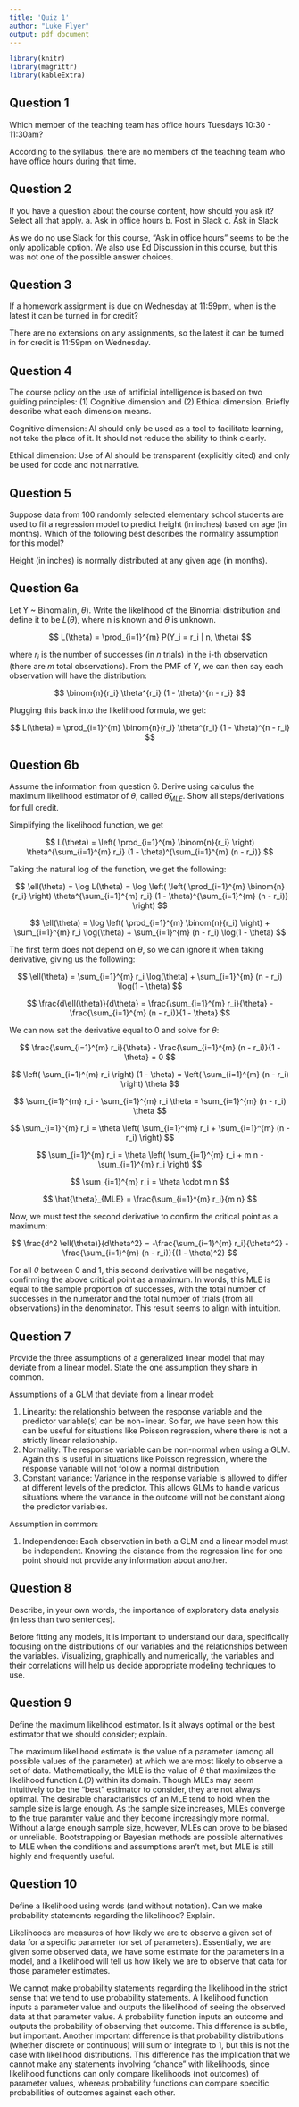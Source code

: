 ```yaml
---
title: 'Quiz 1'
author: "Luke Flyer"
output: pdf_document
---
```


```r

library(knitr)
library(magrittr)
library(kableExtra)
```

## Question 1

Which member of the teaching team has office hours Tuesdays 10:30 - 11:30am?

According to the syllabus, there are no members of the teaching team who have office hours during that time.

## Question 2

If you have a question about the course content, how should you ask it? Select all that apply. a. Ask in office hours b. Post in Slack c. Ask in Slack

As we do no use Slack for this course, "Ask in office hours" seems to be the only applicable option. We also use Ed Discussion in this course, but this was not one of the possible answer choices.

## Question 3

If a homework assignment is due on Wednesday at 11:59pm, when is the latest it can be turned in for credit?

There are no extensions on any assignments, so the latest it can be turned in for credit is 11:59pm on Wednesday.

## Question 4

The course policy on the use of artificial intelligence is based on two guiding principles: (1) Cognitive dimension and (2) Ethical dimension. Briefly describe what each dimension means.

Cognitive dimension: AI should only be used as a tool to facilitate learning, not take the place of it. It should not reduce the ability to think clearly.

Ethical dimension: Use of AI should be transparent (explicitly cited) and only be used for code and not narrative.

## Question 5

Suppose data from 100 randomly selected elementary school students are used to fit a regression model to predict height (in inches) based on age (in months). Which of the following best describes the normality assumption for this model?

Height (in inches) is normally distributed at any given age (in months).

## Question 6a

Let Y \~ Binomial(n, $\theta$). Write the likelihood of the Binomial distribution and define it to be $L(\theta)$, where n is known and $\theta$ is unknown.

$$
L(\theta) = \prod_{i=1}^{m} P(Y_i = r_i | n, \theta)
$$

where $r_i$ is the number of successes (in $n$ trials) in the i-th observation (there are $m$ total observations). From the PMF of Y, we can then say each observation will have the distribution:

$$
\binom{n}{r_i} \theta^{r_i} (1 - \theta)^{n - r_i}
$$

Plugging this back into the likelihood formula, we get:

$$
L(\theta) = \prod_{i=1}^{m} \binom{n}{r_i} \theta^{r_i} (1 - \theta)^{n - r_i}
$$

## Question 6b

Assume the information from question 6. Derive using calculus the maximum likelihood estimator of $\theta$, called $\hat\theta_{MLE}$. Show all steps/derivations for full credit.

Simplifying the likelihood function, we get

$$
L(\theta) = \left( \prod_{i=1}^{m} \binom{n}{r_i} \right) \theta^{\sum_{i=1}^{m} r_i} (1 - \theta)^{\sum_{i=1}^{m} (n - r_i)}
$$

Taking the natural log of the function, we get the following:

$$
\ell(\theta) = \log L(\theta) = \log \left( \left( \prod_{i=1}^{m} \binom{n}{r_i} \right) \theta^{\sum_{i=1}^{m} r_i} (1 - \theta)^{\sum_{i=1}^{m} (n - r_i)} \right)
$$

$$
\ell(\theta) = \log \left( \prod_{i=1}^{m} \binom{n}{r_i} \right) + \sum_{i=1}^{m} r_i \log(\theta) + \sum_{i=1}^{m} (n - r_i) \log(1 - \theta)
$$

The first term does not depend on $\theta$, so we can ignore it when taking derivative, giving us the following:

$$
\ell(\theta) = \sum_{i=1}^{m} r_i \log(\theta) + \sum_{i=1}^{m} (n - r_i) \log(1 - \theta)
$$

$$
\frac{d\ell(\theta)}{d\theta} = \frac{\sum_{i=1}^{m} r_i}{\theta} - \frac{\sum_{i=1}^{m} (n - r_i)}{1 - \theta}
$$

We can now set the derivative equal to 0 and solve for $\theta$:

$$
\frac{\sum_{i=1}^{m} r_i}{\theta} - \frac{\sum_{i=1}^{m} (n - r_i)}{1 - \theta} = 0
$$

$$
\left( \sum_{i=1}^{m} r_i \right) (1 - \theta) = \left( \sum_{i=1}^{m} (n - r_i) \right) \theta
$$

$$
\sum_{i=1}^{m} r_i - \sum_{i=1}^{m} r_i \theta = \sum_{i=1}^{m} (n - r_i) \theta
$$

$$
\sum_{i=1}^{m} r_i = \theta \left( \sum_{i=1}^{m} r_i + \sum_{i=1}^{m} (n - r_i) \right)
$$

$$
\sum_{i=1}^{m} r_i = \theta \left( \sum_{i=1}^{m} r_i + m n - \sum_{i=1}^{m} r_i \right)
$$

$$
\sum_{i=1}^{m} r_i = \theta \cdot m n
$$

$$
\hat{\theta}_{MLE} = \frac{\sum_{i=1}^{m} r_i}{m n}
$$

Now, we must test the second derivative to confirm the critical point as a maximum:

$$
\frac{d^2 \ell(\theta)}{d\theta^2} = -\frac{\sum_{i=1}^{m} r_i}{\theta^2} - \frac{\sum_{i=1}^{m} (n - r_i)}{(1 - \theta)^2}
$$

For all $\theta$ between 0 and 1, this second derivative will be negative, confirming the above critical point as a maximum. In words, this MLE is equal to the sample proportion of successes, with the total number of successes in the numerator and the total number of trials (from all observations) in the denominator. This result seems to align with intuition.

## Question 7

Provide the three assumptions of a generalized linear model that may deviate from a linear model. State the one assumption they share in common.

Assumptions of a GLM that deviate from a linear model:

1.  Linearity: the relationship between the response variable and the predictor variable(s) can be non-linear. So far, we have seen how this can be useful for situations like Poisson regression, where there is not a strictly linear relationship.
2.  Normality: The response variable can be non-normal when using a GLM. Again this is useful in situations like Poisson regression, where the response variable will not follow a normal distribution.
3.  Constant variance: Variance in the response variable is allowed to differ at different levels of the predictor. This allows GLMs to handle various situations where the variance in the outcome will not be constant along the predictor variables.

Assumption in common:

1.  Independence: Each observation in both a GLM and a linear model must be independent. Knowing the distance from the regression line for one point should not provide any information about another.

## Question 8

Describe, in your own words, the importance of exploratory data analysis (in less than two sentences).

Before fitting any models, it is important to understand our data, specifically focusing on the distributions of our variables and the relationships between the variables. Visualizing, graphically and numerically, the variables and their correlations will help us decide appropriate modeling techniques to use.

## Question 9

Define the maximum likelihood estimator. Is it always optimal or the best estimator that we should consider; explain.

The maximum likelihood estimate is the value of a parameter (among all possible values of the parameter) at which we are most likely to observe a set of data. Mathematically, the MLE is the value of $\theta$ that maximizes the likelihood function $L(\theta)$ within its domain. Though MLEs may seem intuitively to be the "best" estimator to consider, they are not always optimal. The desirable charactaristics of an MLE tend to hold when the sample size is large enough. As the sample size increases, MLEs converge to the true paramter value and they become increasingly more normal. Without a large enough sample size, however, MLEs can prove to be biased or unreliable. Bootstrapping or Bayesian methods are possible alternatives to MLE when the conditions and assumptions aren't met, but MLE is still highly and frequently useful.

## Question 10

Define a likelihood using words (and without notation). Can we make probability statements regarding the likelihood? Explain.

Likelihoods are measures of how likely we are to observe a given set of data for a specific parameter (or set of parameters). Essentially, we are given some observed data, we have some estimate for the parameters in a model, and a likelihood will tell us how likely we are to observe that data for those parameter estimates.

We cannot make probability statements regarding the likelihood in the strict sense that we tend to use probability statements. A likelihood function inputs a parameter value and outputs the likelihood of seeing the observed data at that parameter value. A probability function inputs an outcome and outputs the probability of observing that outcome. This difference is subtle, but important. Another important difference is that probability distributions (whether discrete or continuous) will sum or integrate to 1, but this is not the case with likelihood distributions. This difference has the implication that we cannot make any statements involving "chance" with likelihoods, since likelihood functions can only compare likelihoods (not outcomes) of parameter values, whereas probability functions can compare specific probabilities of outcomes against each other.
